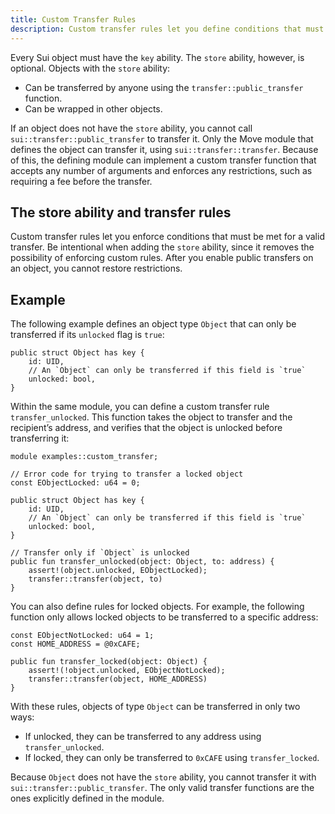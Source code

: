 ```yaml
---
title: Custom Transfer Rules
description: Custom transfer rules let you define conditions that must be met before Sui considers a transfer operation valid.
---
```


Every Sui object must have the `key` ability. The `store` ability, however, is optional. Objects with the `store` ability:

- Can be transferred by anyone using the `transfer::public_transfer` function.
- Can be wrapped in other objects.

If an object does not have the `store` ability, you cannot call `sui::transfer::public_transfer` to transfer it. Only the Move module that defines the object can transfer it, using `sui::transfer::transfer`. Because of this, the defining module can implement a custom transfer function that accepts any number of arguments and enforces any restrictions, such as requiring a fee before the transfer.

## The store ability and transfer rules

Custom transfer rules let you enforce conditions that must be met for a valid transfer. Be intentional when adding the `store` ability, since it removes the possibility of enforcing custom rules. After you enable public transfers on an object, you cannot restore restrictions.

## Example

The following example defines an object type `Object` that can only be transferred if its `unlocked` flag is `true`:

```move
public struct Object has key {
    id: UID,
    // An `Object` can only be transferred if this field is `true`
    unlocked: bool,
}
```

Within the same module, you can define a custom transfer rule `transfer_unlocked`. This function takes the object to transfer and the recipient’s address, and verifies that the object is unlocked before transferring it:

```move
module examples::custom_transfer;

// Error code for trying to transfer a locked object
const EObjectLocked: u64 = 0;

public struct Object has key {
    id: UID,
    // An `Object` can only be transferred if this field is `true`
    unlocked: bool,
}

// Transfer only if `Object` is unlocked
public fun transfer_unlocked(object: Object, to: address) {
    assert!(object.unlocked, EObjectLocked);
    transfer::transfer(object, to)
}
```

You can also define rules for locked objects. For example, the following function only allows locked objects to be transferred to a specific address:

```move
const EObjectNotLocked: u64 = 1;
const HOME_ADDRESS = @0xCAFE;

public fun transfer_locked(object: Object) {
    assert!(!object.unlocked, EObjectNotLocked);
    transfer::transfer(object, HOME_ADDRESS)
}
```

With these rules, objects of type `Object` can be transferred in only two ways:

- If unlocked, they can be transferred to any address using `transfer_unlocked`.
- If locked, they can only be transferred to `0xCAFE` using `transfer_locked`.

Because `Object` does not have the `store` ability, you cannot transfer it with `sui::transfer::public_transfer`. The only valid transfer functions are the ones explicitly defined in the module.

